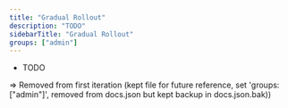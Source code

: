 ```yaml
---
title: "Gradual Rollout"
description: "TODO"
sidebarTitle: "Gradual Rollout"
groups: ["admin"]
---
```


- TODO

=> Removed from first iteration (kept file for future reference, set 'groups: ["admin"]', removed from docs.json but kept backup in docs.json.bak))